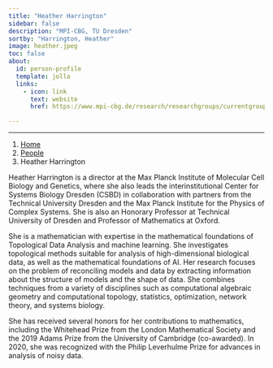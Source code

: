 ```yaml
---
title: "Heather Harrington"
sidebar: false
description: "MPI-CBG, TU Dresden"
sortby: "Harrington, Heather"
image: heather.jpeg
toc: false
about:
  id: person-profile
  template: jolla
  links:
    - icon: link
      text: website
      href: https://www.mpi-cbg.de/research/researchgroups/currentgroups/heather-harrington/research

---
```

---

```{=html}
<nav aria-label="breadcrumb">
  <ol class="breadcrumb">
    <li class="breadcrumb-item"><a href="../../index.html">Home</a></li>
    <li class="breadcrumb-item"><a href="../../people.html">People</a></li>
    <li class="breadcrumb-item active">Heather Harrington</li>

  </ol>
</nav>
```

:::{#person-profile}
:::

Heather Harrington is a director at the Max Planck Institute of Molecular Cell Biology and Genetics, where she also leads the interinstitutional Center for Systems Biology Dresden (CSBD) in collaboration with partners from the Technical University Dresden and the Max Planck Institute for the Physics of Complex Systems.
She is also an Honorary Professor at Technical University of Dresden and Professor of Mathematics at Oxford.

She is a mathematician with expertise in the mathematical foundations of Topological Data Analysis and machine learning. 
She investigates topological methods suitable for analysis of high-dimensional biological data, as well as the mathematical foundations of AI. 
Her research focuses on the problem of reconciling models and data by extracting information about the structure of models and the shape of data. 
She combines techniques from a variety of disciplines such as computational algebraic geometry and computational topology, statistics, optimization, network theory, and systems biology.

She has received several honors for her contributions to mathematics, including the Whitehead Prize from the London Mathematical Society and the 2019 Adams Prize from the University of Cambridge (co-awarded). 
In 2020, she was recognized with the Philip Leverhulme Prize for advances in analysis of noisy data.
